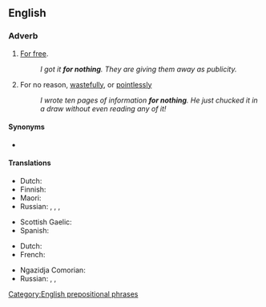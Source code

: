 ==English==

===Adverb===
{{en-adv|-}}

# [[for free|For free]].
#: ''I got it '''for nothing'''. They are giving them away as publicity.''
# For no reason, [[wastefully]], or [[pointlessly]]
#: ''I wrote ten pages of information '''for nothing'''. He just chucked it in a draw without even reading any of it!''

====Synonyms====
* {{l|en|for free}}

====Translations====
{{trans-top|for free}}
* Dutch: {{t|nl|voor niets}}
* Finnish: {{t+|fi|ilmaiseksi}}
* Maori: {{t+|mi|utukore}}
* Russian: {{t+|ru|зря}}, {{t+|ru|да́ром}}, {{t+|ru|впусту́ю}}, {{t+|ru|польза|alt=без по́льзы}}
{{trans-mid}}
* Scottish Gaelic: {{t|gd|an asgaidh}}
* Spanish: {{t|es|de balde}}
{{trans-bottom}}

{{trans-top|for no reason}}
* Dutch: {{t|nl|voor niets}}
* French: {{t|fr|pour rien}}
{{trans-mid}}
* Ngazidja Comorian: {{t|zdj|ɓure|tr=bure}}
* Russian: {{t+|ru|пустяк|alt=и́з-за пустяка́}}, {{t+|ru|напра́сно}}, {{t+|ru|понапра́сну}}
{{trans-bottom}}

[[Category:English prepositional phrases]]